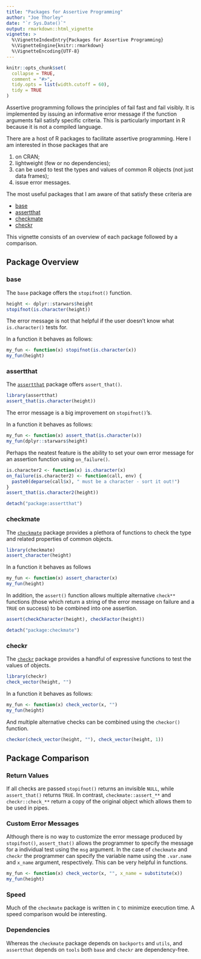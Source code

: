 ```yaml
---
title: "Packages for Assertive Programming"
author: "Joe Thorley"
date: "`r Sys.Date()`"
output: rmarkdown::html_vignette
vignette: >
  %\VignetteIndexEntry{Packages for Assertive Programming}
  %\VignetteEngine{knitr::rmarkdown}
  %\VignetteEncoding{UTF-8}
---
```


```r
knitr::opts_chunk$set(
  collapse = TRUE,
  comment = "#>",
  tidy.opts = list(width.cutoff = 60),
  tidy = TRUE
)
```

Assertive programming follows the principles of fail fast and fail visibly.
It is implemented by issuing an informative error message if the function arguments fail satisfy specific criteria.
This is particularly important in R because it is not a compiled language.

There are a host of R packages to facilitate assertive programming.
Here I am interested in those packages that are

1) on CRAN;
2) lightweight (few or no dependencies);
3) can be used to test the types and values of common R objects (not just data frames);
4) issue error messages.

The most useful packages that I am aware of that satisfy these criteria are

- [base](https://github.com/hadley/assertthat)
- [assertthat](https://github.com/hadley/assertthat)
- [checkmate](https://github.com/mllg/checkmate)
- [checkr](https://github.com/poissonconsulting/checkr)

This vignette consists of an overview of each package followed by a comparison.

## Package Overview

### base

The `base` package offers the `stopifnot()` function.

```r
height <- dplyr::starwars$height
stopifnot(is.character(height))
```
The error message is not that helpful if the user doesn't know what `is.character()` tests for.

In a function it behaves as follows:
```r
my_fun <- function(x) stopifnot(is.character(x))
my_fun(height)
```

### assertthat

The [`assertthat`](https://github.com/hadley/assertthat) package offers `assert_that()`.
```r
library(assertthat)
assert_that(is.character(height))
```
The error message is a big improvement on `stopifnot()`'s.

In a function it behaves as follows:
```r
my_fun <- function(x) assert_that(is.character(x))
my_fun(dplyr::starwars$height)
```

Perhaps the neatest feature is the ability to set your own error message for an assertion function using `on_failure()`.
```r
is.character2 <- function(x) is.character(x)
on_failure(is.character2) <- function(call, env) {
  paste0(deparse(call$x), " must be a character - sort it out!")
}
assert_that(is.character2(height))
```

```r
detach("package:assertthat")
```

### checkmate

The [`checkmate`](https://github.com/mllg/checkmate) package provides a plethora of functions to check the type and related properties of common objects.

```r
library(checkmate)
assert_character(height)
```

In a function it behaves as follows
```r
my_fun <- function(x) assert_character(x)
my_fun(height)
```

In addition, the `assert()` function allows multiple alternative `check**` functions (those which return a string of the error message on failure and a `TRUE` on success) to be combined into one assertion.
```r
assert(checkCharacter(height), checkFactor(height))
```

```r
detach("package:checkmate")
```

### checkr

The [`checkr`](https://github.com/poissonconsulting/checkr) package provides a handful of expressive functions to test the values of objects.

```r
library(checkr)
check_vector(height, "")
```

In a function it behaves as follows:
```r
my_fun <- function(x) check_vector(x, "")
my_fun(height)
```

And multiple alternative checks can be combined using the `checkor()` function.
```r
checkor(check_vector(height, ""), check_vector(height, 1))
```

## Package Comparison

### Return Values

If all checks are passed `stopifnot()` returns an invisible `NULL`,
while `assert_that()` returns `TRUE`.
In contrast, `checkmate::assert_**` and `checkr::check_**`
return a copy of the original object which allows them to be used in pipes.

### Custom Error Messages

Although there is no way to customize the error message produced by `stopifnot()`,
`assert_that()` allows the programmer to specify the message for a individual test using the `msg` argument.
In the case of `checkmate` and `checkr` the programmer can specify the variable name using the `.var.name` and `x_name` argument, respectively. This can be very helpful in functions.
```r
my_fun <- function(x) check_vector(x, "", x_name = substitute(x))
my_fun(height)
```

### Speed

Much of the `checkmate` package is written in `C` to minimize execution time.
A speed comparison would be interesting.

### Dependencies

Whereas the `checkmate` package depends on `backports` and `utils`,
and `assertthat` depends on `tools` both `base` and `checkr` are dependency-free.
